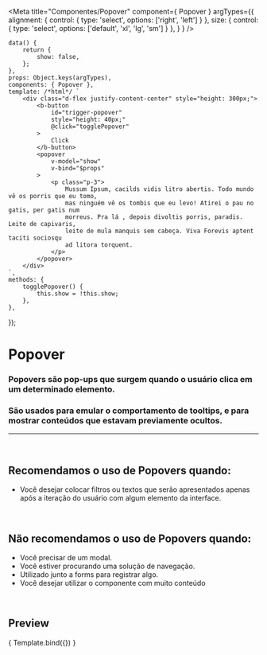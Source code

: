 
<Meta
	title="Componentes/Popover"
	component={ Popover }
	argTypes={{
		alignment: { control: { type: 'select', options: ['right', 'left'] } },
		size: { control: { type: 'select', options: ['default', 'xl', 'lg', 'sm'] } },
	}
}
/>

	data() {
		return {
			show: false,
		};
	},
	props: Object.keys(argTypes),
	components: { Popover },
	template: /*html*/ `
		<div class="d-flex justify-content-center" style="height: 300px;">
			<b-button
				id="trigger-popover"
				style="height: 40px;"
				@click="togglePopover"
			>
				Click
			</b-button>
			<popover
				v-model="show"
				v-bind="$props"
			>
				<p class="p-3">
					Mussum Ipsum, cacilds vidis litro abertis. Todo mundo vê os porris que eu tomo,
					mas ninguém vê os tombis que eu levo! Atirei o pau no gatis, per gatis num
					morreus. Pra lá , depois divoltis porris, paradis. Leite de capivaris,
					leite de mula manquis sem cabeça. Viva Forevis aptent taciti sociosqu
					ad litora torquent.
				</p>
			</popover>
		</div>
	`,
	methods: {
		togglePopover() {
			this.show = !this.show;
		},
	},
});


# Popover

### Popovers são pop-ups que surgem quando o usuário clica em um determinado elemento.
### São usados para emular o comportamento de tooltips, e para mostrar conteúdos que estavam previamente ocultos.
---
<br />

## Recomendamos o uso de Popovers quando:
- Você desejar colocar filtros ou textos que serão apresentados apenas após a iteração do usuário com algum elemento da interface.

<br />

## Não recomendamos o uso de Popovers quando:
- Você precisar de um modal.
- Você estiver procurando uma solução de navegação.
- Utilizado junto a forms para registrar algo.
- Você desejar utilizar o componente com muito conteúdo

<br />

## Preview

<Canvas>
	<Story
		name="Popover"
		args={{
			alignment: 'left',
			size: 'lg',
			noCloseOnBackdrop: false,
			noCloseOnEsc: false,
			target: 'trigger-popover',
		}}
	>
		{ Template.bind({}) }
	</Story>
</Canvas>

<ArgsTable story="Popover" />